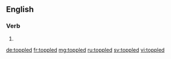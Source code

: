 ==English==

===Verb===
{{head|en|verb form}}

# {{en-past of|topple}}

[[de:toppled]]
[[fr:toppled]]
[[mg:toppled]]
[[ru:toppled]]
[[sv:toppled]]
[[vi:toppled]]